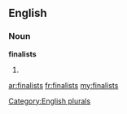 ==English==

===Noun===
'''finalists'''

# {{plural of|[[finalist]]}}

[[Category:English plurals]]

[[ar:finalists]]
[[fr:finalists]]
[[my:finalists]]